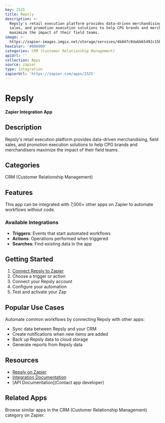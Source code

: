 ```yaml
---
key: 2525
title: Repsly
description: >-
  Repsly's retail execution platform provides data-driven merchandising, field
  sales, and promotion execution solutions to help CPG brands and merchandisers
  maximize the impact of their field teams.
image: >-
  https://zapier-images.imgix.net/storage/services/4b847c9dabb65492c15b795ab59f0b18.png?auto=format%2Ccompress&ixlib=python-3.0.0&q=50
hexColor: '#000000'
categories: CRM (Customer Relationship Management)
apiUrl: ''
collection: Apps
source: zapier
type: Integration
zapierUrl: 'https://zapier.com/apps/2525'
---
```

# Repsly

**Zapier Integration App**

## Description

Repsly's retail execution platform provides data-driven merchandising, field sales, and promotion execution solutions to help CPG brands and merchandisers maximize the impact of their field teams.

## Categories

CRM (Customer Relationship Management)

## Features

This app can be integrated with 7,000+ other apps on Zapier to automate workflows without code.

### Available Integrations

- **Triggers**: Events that start automated workflows
- **Actions**: Operations performed when triggered
- **Searches**: Find existing data in the app

## Getting Started

1. [Connect Repsly to Zapier](https://zapier.com/apps/2525)
2. Choose a trigger or action
3. Connect your Repsly account
4. Configure your automation
5. Test and activate your Zap

## Popular Use Cases

Automate common workflows by connecting Repsly with other apps:

- Sync data between Repsly and your CRM
- Create notifications when new items are added
- Back up Repsly data to cloud storage
- Generate reports from Repsly data

## Resources

- [Repsly on Zapier](https://zapier.com/apps/2525)
- [Integration Documentation](https://zapier.com/apps/2525/integrations)
- [API Documentation](Contact app developer)

## Related Apps

Browse similar apps in the CRM (Customer Relationship Management) category on Zapier.

